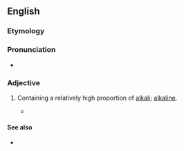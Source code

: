 ==English==

===Etymology===
{{suffix|en|alkali|ic}}

===Pronunciation===
* {{IPA|en|/ælˈkælɪk/}}

===Adjective===
{{en-adj}}

# {{lb|en|geology|of a rock}} Containing a relatively high proportion of [[alkali]]; [[alkaline]].
#* {{quote-book|en|2004|Peter Morrison Vitousek|Nutrient Cycling and Limitation: Hawai'i as a Model System|page=12|isbn=069111580X|url=http://books.google.com/books?id=4fZXNKC8FnMC|passage=This rejuvenation-stage or post-erosional volcanism produces lava even more '''alkalic''' than late-stage volcanism.}}

====See also====
* {{pedia|Igneous rock}}